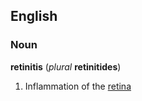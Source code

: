 ==English==
===Noun===
'''retinitis''' (''plural'' '''retinitides''')

# {{pathology}} Inflammation of the [[retina]]